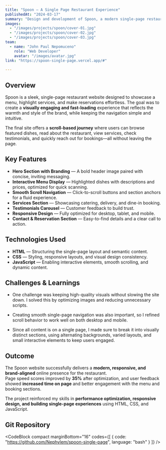```yaml
---
title: "Spoon — A Single Page Restaurant Experience"
publishedAt: "2024-03-17"
summary: "Design and development of Spoon, a modern single-page restaurant website with interactive menu, smooth navigation, and responsive design."
images:
  - "/images/projects/spoon/cover-01.jpg"
  - "/images/projects/spoon/cover-02.jpg"
  - "/images/projects/spoon/cover-03.jpg"
team:
  - name: "John Paul Nepomuceno"
    role: "Web Developer"
    avatar: "/images/avatar.jpg"
link: "https://spoon-single-page.vercel.app/#"
 
---
```


## Overview

Spoon is a sleek, single-page restaurant website designed to showcase a menu, highlight services, and make reservations effortless. The goal was to create a **visually engaging and fast-loading** experience that reflects the warmth and style of the brand, while keeping the navigation simple and intuitive.

The final site offers a **scroll-based journey** where users can browse featured dishes, read about the restaurant, view services, check testimonials, and quickly reach out for bookings—all without leaving the page.

## Key Features

- **Hero Section with Branding** — A bold header image paired with concise, inviting messaging.
- **Interactive Menu Display** — Highlighted dishes with descriptions and prices, optimized for quick scanning.
- **Smooth Scroll Navigation** — Click-to-scroll buttons and section anchors for a fluid experience.
- **Services Section** — Showcasing catering, delivery, and dine-in booking.
- **Testimonials Carousel** — Customer feedback to build trust.
- **Responsive Design** — Fully optimized for desktop, tablet, and mobile.
- **Contact & Reservation Section** — Easy-to-find details and a clear call to action.

## Technologies Used

- **HTML** — Structuring the single-page layout and semantic content.
- **CSS** — Styling, responsive layouts, and visual design consistency.
- **JavaScript** — Enabling interactive elements, smooth scrolling, and dynamic content.

## Challenges & Learnings

- One challenge was keeping high-quality visuals without slowing the site down. I solved this by optimizing images and reducing unnecessary scripts.  

- Creating smooth single-page navigation was also important, so I refined scroll behavior to work well on both desktop and mobile.  

- Since all content is on a single page, I made sure to break it into visually distinct sections, using alternating backgrounds, varied layouts, and small interactive elements to keep users engaged.


## Outcome

The Spoon website successfully delivers a **modern, responsive, and brand-aligned** online presence for the restaurant.  
Page speed scores improved by **35%** after optimization, and user feedback showed **increased time on page** and better engagement with the menu and booking sections.

The project reinforced my skills in **performance optimization, responsive design, and building single-page experiences** using HTML, CSS, and JavaScript.

## Git Repository
<CodeBlock compact marginBottom="16" codes={[
  {
    code: "https://github.com/Nephylem/spoon-single-page",
    language: "bash"
  }
]} />